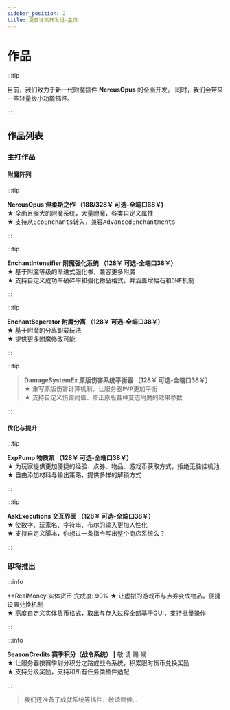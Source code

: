 ```yaml
---
sidebar_position: 2
title: 夏日冰熊开发组-主页
---
```


# 作品
:::tip

目前，我们致力于新一代附魔插件 **NereusOpus** 的全面开发。
同时，我们会带来一些轻量级小功能插件。

:::
## 作品列表
### 主打作品
#### 附魔阵列
:::tip

**NereusOpus 涅柔斯之作 （188/328￥ 可选-全端口68￥)**<br/>
★ <samp>全面且强大的附魔系统，大量附魔，各类自定义属性</samp><br/>
★ <samp>支持从EcoEnchants转入，兼容AdvancedEnchantments</samp><br/>

:::

:::tip

**EnchantIntensifier 附魔强化系统 （128￥ 可选-全端口38￥）**<br/>
★ <samp>基于附魔等级的渐进式强化书，兼容更多附魔</samp><br/>
★ <samp>支持自定义成功率破碎率和强化物品格式，并涵盖增幅石和DNF机制</samp>

:::

:::tip

**EnchantSeperator 附魔分离 （128￥ 可选-全端口38￥）**<br/>
★ <samp>基于附魔的分离卸载玩法</samp><br/>
★ <samp>提供更多附魔修改可能</samp>

:::

:::tip

> **DamageSystemEx 原版伤害系统平衡器 （128￥ 可选-全端口38￥）**<br/>
★ <samp>重写原版伤害计算机制，让服务器PVP更加平衡</samp><br/>
★ <samp>支持自定义伤害阈值、修正原版各种变态附魔的效果参数</samp>

:::

#### 优化与提升

:::tip

**ExpPump 物质泵 （128￥ 可选-全端口38￥）**<br/>
★ <samp>为玩家提供更加便捷的经验、点券、物品、游戏币获取方式，拒绝无脑挂机池</samp><br/>
★ <samp>自由添加材料与输出策略，提供多样的解锁方式</samp>

:::

:::tip

**AskExecutions 交互界面 （128￥ 可选-全端口38￥）**<br/>
★ <samp>使数字、玩家名、字符串、布尔的输入更加人性化</samp><br/>
★ <samp>支持自定义脚本，你想过一条指令写出整个商店系统么？</samp>

:::


### 即将推出
:::info

**RealMoney 实体货币 完成度: 90%
★ 让虚拟的游戏币与点券变成物品，便捷设置兑换机制<br/>
★ 高度自定义实体货币格式，取出与存入过程全部基于GUI，支持批量操作

:::

:::info

**SeasonCredits 赛季积分（战令系统） |** 敬 请 赐 候<br/>
★ 让服务器按赛季划分积分之路或战令系统，积累限时货币兑换奖励<br/>
★ 支持分级奖励，支持和所有任务类插件适配

:::

> 我们还准备了成就系统等插件，敬请赐候...